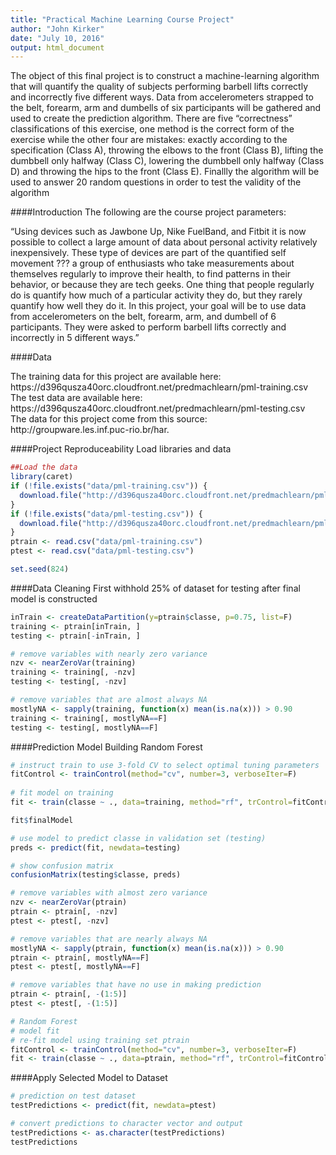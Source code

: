 ```yaml
---
title: "Practical Machine Learning Course Project"
author: "John Kirker"
date: "July 10, 2016"
output: html_document
---
```

The object of this final project is to construct a machine-learning algorithm that will quantify the quality of subjects performing barbell lifts correctly and incorrectly five different ways. Data from accelerometers strapped to the belt, forearm, arm and dumbells of six participants will be gathered and used to create the prediction algorithm.  There are five "correctness" classifications of this exercise, one method is the correct form of the exercise while the other four are mistakes: exactly according to the specification (Class A), throwing the elbows to the front (Class B), lifting the dumbbell only halfway (Class C), lowering the dumbbell only halfway (Class D) and throwing the hips to the front (Class E). Finallly the algorithm will be used to answer 20 random questions in order to test the validity of the algorithm

####Introduction
The following are the course project parameters:

"Using devices such as Jawbone Up, Nike FuelBand, and Fitbit it is now possible to collect a large amount of data about personal activity relatively inexpensively. These type of devices are part of the quantified self movement ??? a group of enthusiasts who take measurements about themselves regularly to improve their health, to find patterns in their behavior, or because they are tech geeks. One thing that people regularly do is quantify how much of a particular activity they do, but they rarely quantify how well they do it. In this project, your goal will be to use data from accelerometers on the belt, forearm, arm, and dumbell of 6 participants. They were asked to perform barbell lifts correctly and incorrectly in 5 different ways."<br>

####Data

The training data for this project are available here:<br>
https://d396qusza40orc.cloudfront.net/predmachlearn/pml-training.csv<br>
The test data are available here:<br>
https://d396qusza40orc.cloudfront.net/predmachlearn/pml-testing.csv
<br>
The data for this project come from this source: http://groupware.les.inf.puc-rio.br/har.<br>


####Project Reproduceability
Load libraries and data
```r
##Load the data
library(caret)
if (!file.exists("data/pml-training.csv")) {
  download.file("http://d396qusza40orc.cloudfront.net/predmachlearn/pml-training.csv", destfile = "data/pml-training.csv")
}
if (!file.exists("data/pml-testing.csv")) {
  download.file("http://d396qusza40orc.cloudfront.net/predmachlearn/pml-testing.csv", destfile = "data/pml-testing.csv")
}
ptrain <- read.csv("data/pml-training.csv")
ptest <- read.csv("data/pml-testing.csv")

set.seed(824)
```

####Data Cleaning
First withhold 25% of dataset for testing after final model is constructed
```r
inTrain <- createDataPartition(y=ptrain$classe, p=0.75, list=F)
training <- ptrain[inTrain, ]
testing <- ptrain[-inTrain, ]

# remove variables with nearly zero variance
nzv <- nearZeroVar(training)
training <- training[, -nzv]
testing <- testing[, -nzv]

# remove variables that are almost always NA
mostlyNA <- sapply(training, function(x) mean(is.na(x))) > 0.90
training <- training[, mostlyNA==F]
testing <- testing[, mostlyNA==F]
```

####Prediction Model Building
Random Forest
```r
# instruct train to use 3-fold CV to select optimal tuning parameters
fitControl <- trainControl(method="cv", number=3, verboseIter=F)
    
# fit model on training
fit <- train(classe ~ ., data=training, method="rf", trControl=fitControl)

fit$finalModel

# use model to predict classe in validation set (testing)
preds <- predict(fit, newdata=testing)

# show confusion matrix
confusionMatrix(testing$classe, preds)

# remove variables with almost zero variance
nzv <- nearZeroVar(ptrain)
ptrain <- ptrain[, -nzv]
ptest <- ptest[, -nzv]

# remove variables that are nearly always NA
mostlyNA <- sapply(ptrain, function(x) mean(is.na(x))) > 0.90
ptrain <- ptrain[, mostlyNA==F]
ptest <- ptest[, mostlyNA==F]

# remove variables that have no use in making prediction
ptrain <- ptrain[, -(1:5)]
ptest <- ptest[, -(1:5)]

# Random Forest 
# model fit
# re-fit model using training set ptrain
fitControl <- trainControl(method="cv", number=3, verboseIter=F)
fit <- train(classe ~ ., data=ptrain, method="rf", trControl=fitControl)
```

####Apply Selected Model to Dataset
```r
# prediction on test dataset
testPredictions <- predict(fit, newdata=ptest)

# convert predictions to character vector and output
testPredictions <- as.character(testPredictions)
testPredictions
```
